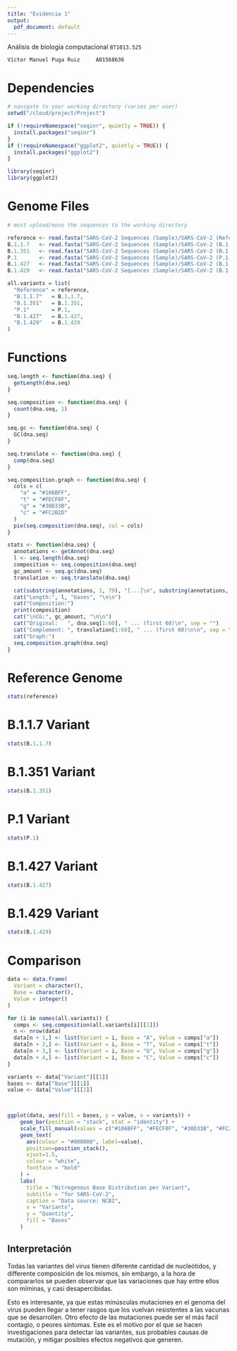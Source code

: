 ```yaml
---
title: "Evidencia 1"
output:
  pdf_document: default
---
```


Análisis de biología computacional `  BT1013.525`

```
Víctor Manuel Puga Ruiz     A01568636
```

# Dependencies

```r
# navigate to your working directory (varies per user)
setwd("/cloud/project/Project")

if (!requireNamespace("seqinr", quietly = TRUE)) {
  install.packages("seqinr")
}
if (!requireNamespace("ggplot2", quietly = TRUE)) {
  install.packages("ggplot2")
}

library(seqinr)
library(ggplot2)
```

# Genome Files

```r
# must upload/move the sequences to the working directory

reference <- read.fasta("SARS-CoV-2 Sequences (Sample)/SARS-CoV-2 (Reference).fasta")[[1]]
B.1.1.7   <- read.fasta("SARS-CoV-2 Sequences (Sample)/SARS-CoV-2 (B.1.1.7) Sample.fasta")[[1]]
B.1.351   <- read.fasta("SARS-CoV-2 Sequences (Sample)/SARS-CoV-2 (B.1.351) Sample.fasta")[[1]]
P.1       <- read.fasta("SARS-CoV-2 Sequences (Sample)/SARS-CoV-2 (P.1) Sample.fasta")[[1]]
B.1.427   <- read.fasta("SARS-CoV-2 Sequences (Sample)/SARS-CoV-2 (B.1.427) Sample.fasta")[[1]]
B.1.429   <- read.fasta("SARS-CoV-2 Sequences (Sample)/SARS-CoV-2 (B.1.429) Sample.fasta")[[1]]

all.variants = list(
  "Reference" = reference, 
  "B.1.1.7"   = B.1.1.7, 
  "B.1.351"   = B.1.351, 
  "P.1"       = P.1, 
  "B.1.427"   = B.1.427, 
  "B.1.429"   = B.1.429
)
```
\newpage

# Functions

```r
seq.length <- function(dna.seq) {
  getLength(dna.seq)
}

seq.composition <- function(dna.seq) {
  count(dna.seq, 1)
}

seq.gc <- function(dna.seq) {
  GC(dna.seq)
}

seq.translate <- function(dna.seq) {
  comp(dna.seq)
}

seq.composition.graph <- function(dna.seq) {
  cols = c(
    "a" = "#106BFF",
    "t" = "#FECF0F",
    "g" = "#30D33B", 
    "c" = "#FC2B2D"
  )
  pie(seq.composition(dna.seq), col = cols)
}

stats <- function(dna.seq) {
  annotations <- getAnnot(dna.seq)
  l <- seq.length(dna.seq)
  composition <- seq.composition(dna.seq)
  gc_amount <- seq.gc(dna.seq)
  translation <- seq.translate(dna.seq)

  cat(substring(annotations, 1, 79), "[...]\n", substring(annotations, 80), "\n\n")
  cat("Length:", l, "bases", "\n\n")
  cat("Composition:")
  print(composition)
  cat("\nCG:", gc_amount, "\n\n")
  cat("Original:   ", dna.seq[1:60], " ... (first 60)\n", sep = "")
  cat("Complement: ", translation[1:60], " ... (first 60)\n\n", sep = "")
  cat("Graph:")
  seq.composition.graph(dna.seq)
}
```
\newpage

# Reference Genome
```r
stats(reference)
```
\newpage

# B.1.1.7 Variant
```r
stats(B.1.1.7)
```
\newpage

# B.1.351 Variant
```r
stats(B.1.351)
```
\newpage

# P.1 Variant
```r
stats(P.1)
```
\newpage

# B.1.427 Variant
```r
stats(B.1.427)
```
\newpage

# B.1.429 Variant
```r
stats(B.1.429)
```
\newpage

# Comparison
```r
data <- data.frame(
  Variant = character(), 
  Base = character(), 
  Value = integer()
)

for (i in names(all.variants)) {
  comps <- seq.composition(all.variants[i][[1]])
  n <- nrow(data)
  data[n + 1,] <- list(Variant = i, Base = "A", Value = comps["a"])
  data[n + 2,] <- list(Variant = i, Base = "T", Value = comps["t"])
  data[n + 3,] <- list(Variant = i, Base = "G", Value = comps["g"])
  data[n + 4,] <- list(Variant = i, Base = "C", Value = comps["c"])
}

variants <- data["Variant"][[1]]
bases <- data["Base"][[1]]
value <- data["Value"][[1]]


  
ggplot(data, aes(fill = bases, y = value, x = variants)) + 
    geom_bar(position = "stack", stat = "identity") + 
    scale_fill_manual(values = c("#106BFF", "#FECF0F", "#30D33B", "#FC2B2D")) + 
    geom_text(
      aes(colour = "#000000", label=value), 
      position=position_stack(), 
      vjust=1.5,
      colour = "white", 
      fontface = "bold"
    ) + 
    labs(
      title = "Nitrogenous Base Distribution per Variant",
      subtitle = "for SARS-CoV-2",
      caption = "Data source: NCBI",
      x = "Variants", 
      y = "Quantity", 
      fill = "Bases"
    )
```

## Interpretación
Todas las variantes del virus tienen diferente cantidad de nucleótidos, 
y differente composición de los mismos, sin embargo, a la hora de compararlos 
se pueden observar que las variaciones que hay entre ellos son míminas, y casi
desapercibidas.

Esto es interesante, ya que estas minúsculas mutaciones en el genoma del virus 
pueden llegar a tener rasgos que los vuelvan resistentes a las vacunas que
se desarrollen. Otro efecto de las mutaciones puede ser el más facil contagio, 
o peores síntomas. Este es el motivo por el que se hacen investigaciones para 
detectar las variantes, sus probables causas de mutación, y mitigar posibles 
efectos negativos que generen.
